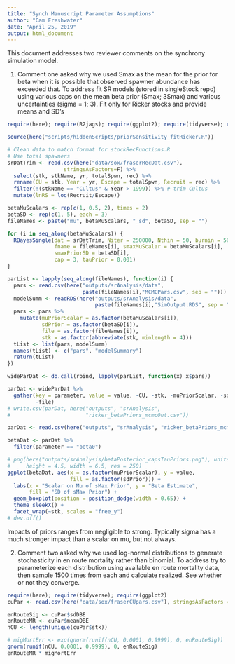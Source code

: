 ```yaml
---
title: "Synch Manuscript Parameter Assumptions"
author: "Cam Freshwater"
date: "April 25, 2019"
output: html_document
---
```


This document addresses two reviewer comments on the synchrony simulation model.

1. Comment one asked why we used Smax as the mean for the prior for beta when it is possible that observed spawner abundance has exceeded that. To address fit SR models (stored in singleStock repo) using various caps on the mean beta prior (Smax; 3Smax) and various uncertainties (sigma = 1; 3). Fit only for Ricker stocks and provide means and SD's 


```r
require(here); require(R2jags); require(ggplot2); require(tidyverse); require(samSim)

source(here("scripts/hiddenScripts/priorSensitivity_fitRicker.R"))

# Clean data to match format for stockRecFunctions.R
# Use total spawners
srDatTrim <- read.csv(here("data/sox/fraserRecDat.csv"), 
                  stringsAsFactors=F) %>% 
  select(stk, stkName, yr, totalSpwn, rec) %>% 
  rename(CU = stk, Year = yr, Escape = totalSpwn, Recruit = rec) %>% 
  filter(!(stkName == "Cultus" & Year > 1999)) %>% # trim Cultus
  mutate(lnRS = log(Recruit/Escape))

betaMuScalars <- rep(c(1, 0.5, 2), times = 2)
betaSD <- rep(c(1, 5), each = 3)
fileNames <- paste("mu", betaMuScalars, "_sd", betaSD, sep = "")

for (i in seq_along(betaMuScalars)) {
  RBayesSingle(dat = srDatTrim, Niter = 250000, Nthin = 50, burnin = 50000,
               fname = fileNames[i], smaxMuScalar = betaMuScalars[i],
               smaxPriorSD = betaSD[i],
               cap = 3, tauPrior = 0.001)
}

```

```r
parList <- lapply(seq_along(fileNames), function(i) {
  pars <- read.csv(here("outputs/srAnalysis/data", 
                        paste(fileNames[i],"MCMCPars.csv", sep = "")))
  modelSumm <- readRDS(here("outputs/srAnalysis/data", 
                            paste(fileNames[i],"SimOutput.RDS", sep = "")))
  pars <- pars %>% 
    mutate(muPriorScalar = as.factor(betaMuScalars[i]),
           sdPrior = as.factor(betaSD[i]),
           file = as.factor(fileNames[i]),
           stk = as.factor(abbreviate(stk, minlength = 4)))
  tList <- list(pars, modelSumm)
  names(tList) <- c("pars", "modelSummary")
  return(tList)
})

wideParDat <- do.call(rbind, lapply(parList, function(x) x$pars))

parDat <- wideParDat %>% 
  gather(key = parameter, value = value, -CU, -stk, -muPriorScalar, -sdPrior,
         -file)
# write.csv(parDat, here("outputs", "srAnalysis",
#                        "ricker_betaPriors_mcmcOut.csv"))

parDat <- read.csv(here("outputs", "srAnalysis", "ricker_betaPriors_mcmcOut.csv"))

betaDat <- parDat %>% 
  filter(parameter == "beta0")

# png(here("outputs/srAnalysis/betaPosterior_capsTauPriors.png"), units = "in", 
#     height = 4.5, width = 6.5, res = 250)
ggplot(betaDat, aes(x = as.factor(muPriorScalar), y = value, 
                    fill = as.factor(sdPrior))) +
  labs(x = "Scalar on Mu of sMax Prior", y = "Beta Estimate", 
       fill = "SD of sMax Prior") +
  geom_boxplot(position = position_dodge(width = 0.65)) +
  theme_sleekX() +
  facet_wrap(~stk, scales = "free_y")
# dev.off()

```

Impacts of priors ranges from negligible to strong. Typically sigma has a much stronger impact than a scalar on mu, but not always. 

2. Comment two asked why we used log-normal distributions to generate stochasticity in en route mortality rather than binomial. To address try to parameterize each distribution using available en route mortality data, then sample 1500 times from each and calculate realized. See whether or not they converge. 

```r
require(here); require(tidyverse); require(ggplot2)
cuPar <- read.csv(here("data/sox/fraserCUpars.csv"), stringsAsFactors = F)

enRouteSig <- cuPar$sdDBE
enRouteMR <- cuPar$meanDBE
nCU <- length(unique(cuPar$stk))

# migMortErr <- exp(qnorm(runif(nCU, 0.0001, 0.9999), 0, enRouteSig))
qnorm(runif(nCU, 0.0001, 0.9999), 0, enRouteSig)
enRouteMR * migMortErr

```
